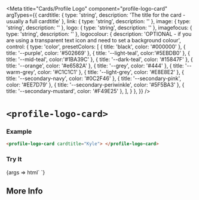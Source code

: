 


<Meta
  title="Cards/Profile Logo"
  component="profile-logo-card"
  argTypes={{
    cardtitle: { type: 'string', description: 'The title for the card - usually a full cardtitle' },
    link: { type: 'string', description: '' },
    image: { type: 'string', description: '' },
    logo: { type: 'string', description: '' },
    imagefocus: { type: 'string', description: '' },
    logocolour: {
      description: 'OPTIONAL - if you are using a transparent text icon and need to set a background colour',
      control: {
        type: 'color',
        presetColors: [
          { title: 'black', color: '#000000' },
          { title: '--purple', color: '#502669' },
          { title: '--light-teal', color:'#5EBDB0' },
          { title: '--mid-teal', color:'#1BA39C' },
          { title: '--dark-teal', color: '#15847F' },
          { title: '--orange', color: '#e6582A' },
          { title: '--grey', color: '#444' },
          { title: '--warm-grey', color: '#C1C1C1' },
          { title: '--light-grey', color: '#E8E8E2' },
          { title: '--secondary-navy', color: '#0C2F46' },
          { title: '--secondary-pink', color: '#EE7D79' },
          { title: '--secondary-periwinkle', color: '#5F5BA3' },
          { title: '--secondary-mustard', color: '#F49E25' },
        ],
      }
    },
  }}
/>

# `<profile-logo-card>`

### Example

```html
<profile-logo-card cardtitle="Kyle"> </profile-logo-card>
```

### Try It

<Canvas withSource="open" >
  <Story name="Build Your Own" component="profile-logo-card" args={{
    cardtitle: 'Kyle',
    link: '/kyle',
    image: '',
    logo: 'Engineer',
    logocolour: 'https://github.com',
    imagefocus: '',
  }}>
    {args => html`
      <profile-logo-card
        cardtitle="${ifDefined(args.cardtitle || undefined)}"
        logo="${ifDefined(args.logo || undefined)}"
        link="${ifDefined(args.link || undefined)}"
        logocolour="${ifDefined(args.logocolour || undefined)}"
        cta="${ifDefined(args.cta || undefined)}"
        secondcta="${ifDefined(args.secondcta || undefined)}"
        image="${ifDefined(args.image || undefined)}"
        ?nolazy="${args.nolazy}"
      > </profile-logo-card>
    `}
  </Story>
</Canvas>

<ArgsTable story="Build Your Own"/>

## More Info

<Description markdown={readme} />
